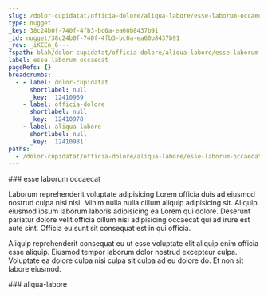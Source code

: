 ```yaml
---
slug: /dolor-cupidatat/officia-dolore/aliqua-labore/esse-laborum-occaecat
type: nugget
_key: 38c24b0f-740f-4fb3-bc0a-ea60b8437b91
_id: nugget/38c24b0f-740f-4fb3-bc0a-ea60b8437b91
_rev: _iKCEn_6---
fspath: blah/dolor-cupidatat/officia-dolore/aliqua-labore/esse-laborum-occaecat.md
label: esse laborum occaecat
pageRefs: {}
breadcrumbs:
  - - label: dolor-cupidatat
      shortlabel: null
      _key: '12410969'
    - label: officia-dolore
      shortlabel: null
      _key: '12410978'
    - label: aliqua-labore
      shortlabel: null
      _key: '12410981'
paths:
  - /dolor-cupidatat/officia-dolore/aliqua-labore/esse-laborum-occaecat
---
```


<NuggetArea>
<Nugget slug="/dolor-cupidatat/officia-dolore/aliqua-labore/esse-laborum-occaecat" type="nugget" _key="38c24b0f-740f-4fb3-bc0a-ea60b8437b91" _id="nugget/38c24b0f-740f-4fb3-bc0a-ea60b8437b91" _rev="_iKCEn_6---" fspath="blah/dolor-cupidatat/officia-dolore/aliqua-labore/esse-laborum-occaecat.md" label="esse laborum occaecat" paths="/dolor-cupidatat/officia-dolore/aliqua-labore/esse-laborum-occaecat">
<NuggetBody>
### esse laborum occaecat

Laborum reprehenderit voluptate adipisicing Lorem officia duis ad eiusmod nostrud culpa nisi nisi. Minim nulla nulla cillum aliquip adipisicing sit. Aliquip eiusmod ipsum laborum laboris adipisicing ea Lorem qui dolore. Deserunt pariatur dolore velit officia cillum nisi adipisicing occaecat qui ad irure est aute sint. Officia eu sunt sit consequat est in qui officia.

Aliquip reprehenderit consequat eu ut esse voluptate elit aliquip enim officia esse aliquip. Eiusmod tempor laborum dolor nostrud excepteur culpa. Voluptate ea dolore culpa nisi culpa sit culpa ad eu dolore do. Et non sit labore eiusmod.

</NuggetBody>
<Breadcrumbs>
<Crumbs>
<Crumb _key="12410969" label="dolor-cupidatat" /><Crumb _key="12410978" label="officia-dolore" /><Crumb _key="12410981" label="aliqua-labore" />
</Crumbs>
</Breadcrumbs>
</Nugget>

<NuggetsInbound>
</NuggetsInbound>
<NuggetsOutbound>
</NuggetsOutbound>
</NuggetArea>
<PassagesInbound>
<Passage direction="inbound" type="passage" _key="12410981" _id="passage/12410981" _rev="_iKCEn_2--A" label="aliqua-labore" passage="aliqua-labore" fspath="blah/dolor-cupidatat/officia-dolore/aliqua-labore" paths="/dolor-cupidatat/officia-dolore/aliqua-labore" slug="/dolor-cupidatat/officia-dolore/aliqua-labore">
<NuggetBody>
### aliqua-labore

</NuggetBody>
<Breadcrumbs>
<Crumbs>
<Crumb _key="12410969" label="dolor-cupidatat" /><Crumb _key="12410978" label="officia-dolore" />
</Crumbs>
</Breadcrumbs>
</Passage>

</PassagesInbound>
<PassagesOutbound>
</PassagesOutbound>